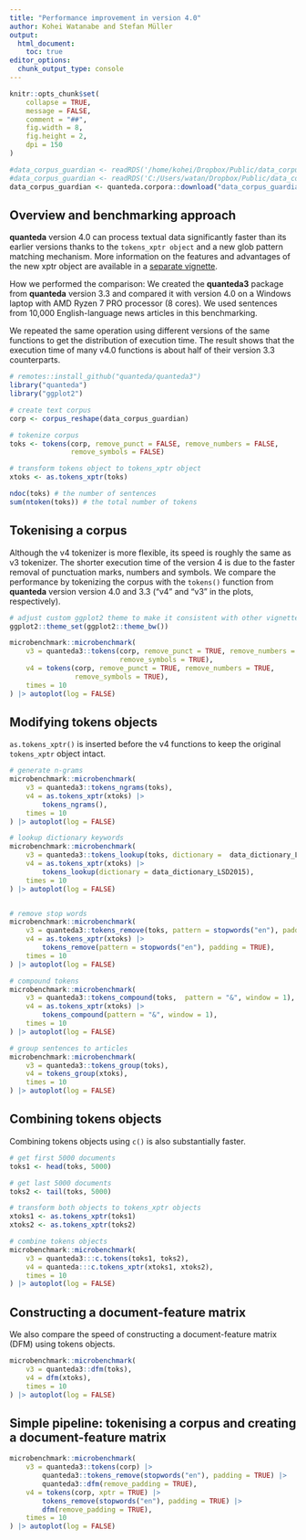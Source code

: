 ```yaml
---
title: "Performance improvement in version 4.0"
author: Kohei Watanabe and Stefan Müller
output:  
  html_document:
    toc: true
editor_options: 
  chunk_output_type: console
---
```


```r
knitr::opts_chunk$set(
    collapse = TRUE,
    message = FALSE,
    comment = "##",
    fig.width = 8, 
    fig.height = 2, 
    dpi = 150
)
```

```r
#data_corpus_guardian <- readRDS('/home/kohei/Dropbox/Public/data_corpus_guardian2016-10k.rds') 
#data_corpus_guardian <- readRDS('C:/Users/watan/Dropbox/Public/data_corpus_guardian2016-10k.rds')
data_corpus_guardian <- quanteda.corpora::download("data_corpus_guardian")
```

## Overview and benchmarking approach

**quanteda** version 4.0 can process textual data significantly faster than its earlier versions thanks to the `tokens_xptr object` and a new glob pattern matching mechanism. More information on the features and advantages of the new xptr object are available in a [separate vignette](./articles/tokens_xptr.html).

How we performed the comparison: We created the **quanteda3** package from **quanteda** version 3.3 and compared it with version 4.0 on a Windows laptop with AMD Ryzen 7 PRO processor (8 cores). We used sentences from 10,000 English-language news articles in this benchmarking.

We repeated the same operation using different versions of the same functions to get the distribution of execution time. The result shows that the execution time of many v4.0 functions is about half of their version 3.3 counterparts.

```r
# remotes::install_github("quanteda/quanteda3")
library("quanteda")
library("ggplot2")

# create text corpus
corp <- corpus_reshape(data_corpus_guardian)

# tokenize corpus
toks <- tokens(corp, remove_punct = FALSE, remove_numbers = FALSE, 
               remove_symbols = FALSE)

# transform tokens object to tokens_xptr object
xtoks <- as.tokens_xptr(toks)

ndoc(toks) # the number of sentences
sum(ntoken(toks)) # the total number of tokens
```

## Tokenising a corpus

Although the v4 tokenizer is more flexible, its speed is roughly the same as v3 tokenizer. The shorter execution time of the version 4 is due to the faster removal of punctuation marks, numbers and symbols. We compare the performance by tokenizing the corpus with the `tokens()` function from **quanteda** version version 4.0 and 3.3 ("v4" and "v3" in the plots, respectively). 


```r
# adjust custom ggplot2 theme to make it consistent with other vignettes
ggplot2::theme_set(ggplot2::theme_bw())
```

```r
microbenchmark::microbenchmark(
    v3 = quanteda3::tokens(corp, remove_punct = TRUE, remove_numbers = TRUE, 
                           remove_symbols = TRUE),
    v4 = tokens(corp, remove_punct = TRUE, remove_numbers = TRUE, 
                remove_symbols = TRUE),
    times = 10
) |> autoplot(log = FALSE)
```

## Modifying tokens objects

`as.tokens_xptr()` is inserted before the v4 functions to keep the original `tokens_xptr` object intact.

```r
# generate n-grams
microbenchmark::microbenchmark(
    v3 = quanteda3::tokens_ngrams(toks),
    v4 = as.tokens_xptr(xtoks) |> 
        tokens_ngrams(),
    times = 10
) |> autoplot(log = FALSE)

# lookup dictionary keywords
microbenchmark::microbenchmark(
    v3 = quanteda3::tokens_lookup(toks, dictionary =  data_dictionary_LSD2015),
    v4 = as.tokens_xptr(xtoks) |> 
        tokens_lookup(dictionary = data_dictionary_LSD2015),
    times = 10
) |> autoplot(log = FALSE)


# remove stop words
microbenchmark::microbenchmark(
    v3 = quanteda3::tokens_remove(toks, pattern = stopwords("en"), padding = TRUE),
    v4 = as.tokens_xptr(xtoks) |> 
        tokens_remove(pattern = stopwords("en"), padding = TRUE),
    times = 10
) |> autoplot(log = FALSE)

# compound tokens
microbenchmark::microbenchmark(
    v3 = quanteda3::tokens_compound(toks,  pattern = "&", window = 1),
    v4 = as.tokens_xptr(xtoks) |> 
        tokens_compound(pattern = "&", window = 1),
    times = 10
) |> autoplot(log = FALSE)

# group sentences to articles
microbenchmark::microbenchmark(
    v3 = quanteda3::tokens_group(toks),
    v4 = tokens_group(xtoks),
    times = 10
) |> autoplot(log = FALSE)
```

## Combining tokens objects

Combining tokens objects using `c()` is also substantially faster.

```r
# get first 5000 documents
toks1 <- head(toks, 5000)

# get last 5000 documents
toks2 <- tail(toks, 5000)

# transform both objects to tokens_xptr objects
xtoks1 <- as.tokens_xptr(toks1)
xtoks2 <- as.tokens_xptr(toks2)

# combine tokens objects
microbenchmark::microbenchmark(
    v3 = quanteda3:::c.tokens(toks1, toks2),
    v4 = quanteda:::c.tokens_xptr(xtoks1, xtoks2),
    times = 10
) |> autoplot(log = FALSE)
```

## Constructing a document-feature matrix

We also compare the speed of constructing a document-feature matrix (DFM) using tokens objects.

```r
microbenchmark::microbenchmark(
    v3 = quanteda3::dfm(toks),
    v4 = dfm(xtoks),
    times = 10
) |> autoplot(log = FALSE)
```

## Simple pipeline: tokenising a corpus and creating a document-feature matrix

```r
microbenchmark::microbenchmark(
    v3 = quanteda3::tokens(corp) |> 
        quanteda3::tokens_remove(stopwords("en"), padding = TRUE) |> 
        quanteda3::dfm(remove_padding = TRUE),
    v4 = tokens(corp, xptr = TRUE) |> 
        tokens_remove(stopwords("en"), padding = TRUE) |> 
        dfm(remove_padding = TRUE),
    times = 10
) |> autoplot(log = FALSE)
```
